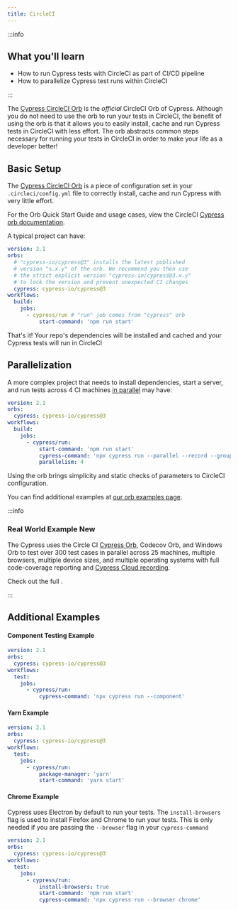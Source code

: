 ```yaml
---
title: CircleCI
---
```


:::info

## <Icon name="graduation-cap" /> What you'll learn

- How to run Cypress tests with CircleCI as part of CI/CD pipeline
- How to parallelize Cypress test runs within CircleCI

:::

<!-- textlint-enable -->

The
[Cypress CircleCI Orb](https://circleci.com/developer/orbs/orb/cypress-io/cypress)
is the _official_ CircleCI Orb of Cypress. Although you do not need to use the
orb to run your tests in CircleCI, the benefit of using the orb is that it
allows you to easily install, cache and run Cypress tests in CircleCI with less
effort. The orb abstracts common steps necessary for running your tests in
CircleCI in order to make your life as a developer better!

## Basic Setup

The [Cypress CircleCI Orb](https://github.com/cypress-io/circleci-orb) is a
piece of configuration set in your `.circleci/config.yml` file to correctly
install, cache and run Cypress with very little effort.

For the Orb Quick Start Guide and usage cases, view the CircleCI
[Cypress orb documentation](https://circleci.com/developer/orbs/orb/cypress-io/cypress).

A typical project can have:

```yaml
version: 2.1
orbs:
  # "cypress-io/cypress@3" installs the latest published
  # version "s.x.y" of the orb. We recommend you then use
  # the strict explicit version "cypress-io/cypress@3.x.y"
  # to lock the version and prevent unexpected CI changes
  cypress: cypress-io/cypress@3
workflows:
  build:
    jobs:
      - cypress/run # "run" job comes from "cypress" orb
          start-command: 'npm run start'
```

That's it! Your repo's dependencies will be installed and cached and your
Cypress tests will run in CircleCI

## Parallelization

A more complex project that needs to install dependencies, start a server, and
run tests across 4 CI machines
[in parallel](/guides/cloud/smart-orchestration/parallelization) may have:

```yaml
version: 2.1
orbs:
  cypress: cypress-io/cypress@3
workflows:
  build:
    jobs:
      - cypress/run:
          start-command: 'npm run start'
          cypress-command: 'npx cypress run --parallel --record --group all tests'
          parallelism: 4
```

Using the orb brings simplicity and static checks of parameters to CircleCI
configuration.

You can find additional examples at
[our orb examples page](https://github.com/cypress-io/circleci-orb/blob/master/src/examples).

:::info

### <Icon name="graduation-cap" /> Real World Example <Badge type="success">New</Badge>

The Cypress <Icon name="github" inline="true" contentType="rwa" /> uses the
Circle CI [Cypress Orb](https://github.com/cypress-io/circleci-orb), Codecov
Orb, and Windows Orb to test over 300 test cases in parallel across 25 machines,
multiple browsers, multiple device sizes, and multiple operating systems with
full code-coverage reporting and
[Cypress Cloud recording](https://cloud.cypress.io/projects/7s5okt).

<!-- prettier-ignore -->
Check out the full <Icon name="github" inline="true" callout="RWA Circle CI configuration" url="https://github.com/cypress-io/cypress-realworld-app/blob/develop/.circleci/config.yml" />.

:::

## Additional Examples

#### Component Testing Example

```yaml
version: 2.1
orbs:
  cypress: cypress-io/cypress@3
workflows:
  test:
    jobs:
      - cypress/run:
          cypress-command: 'npx cypress run --component'
```

#### Yarn Example

```yaml
version: 2.1
orbs:
  cypress: cypress-io/cypress@3
workflows:
  test:
    jobs:
      - cypress/run:
          package-manager: 'yarn'
          start-command: 'yarn start'
```

#### Chrome Example

Cypress uses Electron by default to run your tests. The `install-browsers` flag
is used to install Firefox and Chrome to run your tests. This is only needed if
you are passing the `--browser` flag in your `cypress-command`

```yaml
version: 2.1
orbs:
  cypress: cypress-io/cypress@3
workflows:
  test:
    jobs:
      - cypress/run:
          install-browsers: true
          start-command: 'npm run start'
          cypress-command: 'npx cypress run --browser chrome'
```
